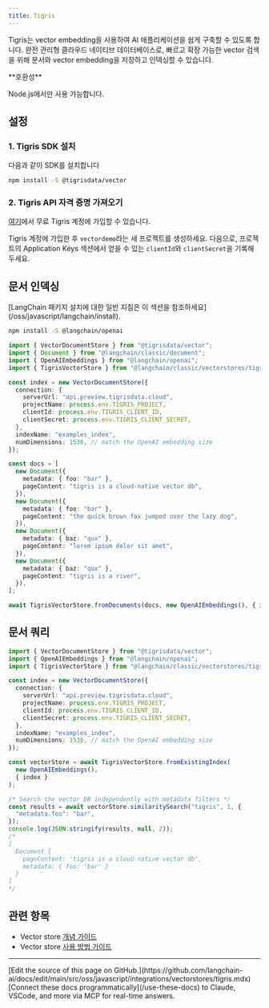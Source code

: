 ```yaml
---
title: Tigris
---
```


Tigris는 vector embedding을 사용하여 AI 애플리케이션을 쉽게 구축할 수 있도록 합니다.
완전 관리형 클라우드 네이티브 데이터베이스로, 빠르고 확장 가능한 vector 검색을 위해
문서와 vector embedding을 저장하고 인덱싱할 수 있습니다.

<Tip>
**호환성**

Node.js에서만 사용 가능합니다.
</Tip>

## 설정

### 1. Tigris SDK 설치

다음과 같이 SDK를 설치합니다

```bash npm
npm install -S @tigrisdata/vector
```
### 2. Tigris API 자격 증명 가져오기

[여기](https://www.tigrisdata.com/)에서 무료 Tigris 계정에 가입할 수 있습니다.

Tigris 계정에 가입한 후 `vectordemo`라는 새 프로젝트를 생성하세요.
다음으로, 프로젝트의 Application Keys 섹션에서 얻을 수 있는
`clientId`와 `clientSecret`을 기록해 두세요.

## 문서 인덱싱

<Tip>
[LangChain 패키지 설치에 대한 일반 지침은 이 섹션을 참조하세요](/oss/javascript/langchain/install).
</Tip>

```bash npm
npm install -S @langchain/openai
```
```typescript
import { VectorDocumentStore } from "@tigrisdata/vector";
import { Document } from "@langchain/classic/document";
import { OpenAIEmbeddings } from "@langchain/openai";
import { TigrisVectorStore } from "@langchain/classic/vectorstores/tigris";

const index = new VectorDocumentStore({
  connection: {
    serverUrl: "api.preview.tigrisdata.cloud",
    projectName: process.env.TIGRIS_PROJECT,
    clientId: process.env.TIGRIS_CLIENT_ID,
    clientSecret: process.env.TIGRIS_CLIENT_SECRET,
  },
  indexName: "examples_index",
  numDimensions: 1536, // match the OpenAI embedding size
});

const docs = [
  new Document({
    metadata: { foo: "bar" },
    pageContent: "tigris is a cloud-native vector db",
  }),
  new Document({
    metadata: { foo: "bar" },
    pageContent: "the quick brown fox jumped over the lazy dog",
  }),
  new Document({
    metadata: { baz: "qux" },
    pageContent: "lorem ipsum dolor sit amet",
  }),
  new Document({
    metadata: { baz: "qux" },
    pageContent: "tigris is a river",
  }),
];

await TigrisVectorStore.fromDocuments(docs, new OpenAIEmbeddings(), { index });
```

## 문서 쿼리

```typescript
import { VectorDocumentStore } from "@tigrisdata/vector";
import { OpenAIEmbeddings } from "@langchain/openai";
import { TigrisVectorStore } from "@langchain/classic/vectorstores/tigris";

const index = new VectorDocumentStore({
  connection: {
    serverUrl: "api.preview.tigrisdata.cloud",
    projectName: process.env.TIGRIS_PROJECT,
    clientId: process.env.TIGRIS_CLIENT_ID,
    clientSecret: process.env.TIGRIS_CLIENT_SECRET,
  },
  indexName: "examples_index",
  numDimensions: 1536, // match the OpenAI embedding size
});

const vectorStore = await TigrisVectorStore.fromExistingIndex(
  new OpenAIEmbeddings(),
  { index }
);

/* Search the vector DB independently with metadata filters */
const results = await vectorStore.similaritySearch("tigris", 1, {
  "metadata.foo": "bar",
});
console.log(JSON.stringify(results, null, 2));
/*
[
  Document {
    pageContent: 'tigris is a cloud-native vector db',
    metadata: { foo: 'bar' }
  }
]
*/
```

## 관련 항목

- Vector store [개념 가이드](/oss/javascript/integrations/vectorstores)
- Vector store [사용 방법 가이드](/oss/javascript/integrations/vectorstores)

---

<Callout icon="pen-to-square" iconType="regular">
    [Edit the source of this page on GitHub.](https://github.com/langchain-ai/docs/edit/main/src/oss/javascript/integrations/vectorstores/tigris.mdx)
</Callout>
<Tip icon="terminal" iconType="regular">
    [Connect these docs programmatically](/use-these-docs) to Claude, VSCode, and more via MCP for    real-time answers.
</Tip>
